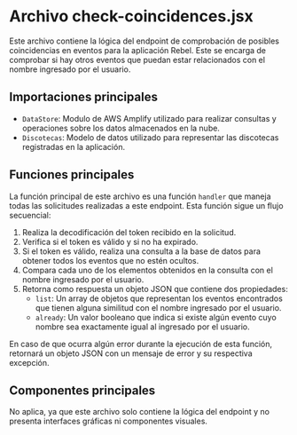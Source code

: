 

# Archivo check-coincidences.jsx

Este archivo contiene la lógica del endpoint de comprobación de posibles coincidencias en eventos para la aplicación Rebel. Este se encarga de comprobar si hay otros eventos que puedan estar relacionados con el nombre ingresado por el usuario.

## Importaciones principales

- `DataStore`: Modulo de AWS Amplify utilizado para realizar consultas y operaciones sobre los datos almacenados en la nube.
- `Discotecas`: Modelo de datos utilizado para representar las discotecas registradas en la aplicación.

## Funciones principales

La función principal de este archivo es una función `handler` que maneja todas las solicitudes realizadas a este endpoint. Esta función sigue un flujo secuencial:

1. Realiza la decodificación del token recibido en la solicitud.
2. Verifica si el token es válido y si no ha expirado.
3. Si el token es válido, realiza una consulta a la base de datos para obtener todos los eventos que no estén ocultos.
4. Compara cada uno de los elementos obtenidos en la consulta con el nombre ingresado por el usuario.
5. Retorna como respuesta un objeto JSON que contiene dos propiedades:
   - `list`: Un array de objetos que representan los eventos encontrados que tienen alguna similitud con el nombre ingresado por el usuario.
   - `already`: Un valor booleano que indica si existe algún evento cuyo nombre sea exactamente igual al ingresado por el usuario.

En caso de que ocurra algún error durante la ejecución de esta función, retornará un objeto JSON con un mensaje de error y su respectiva excepción.

## Componentes principales

No aplica, ya que este archivo solo contiene la lógica del endpoint y no presenta interfaces gráficas ni componentes visuales.